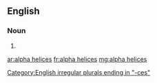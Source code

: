 ==English==

===Noun===
{{head|en|noun plural form}}

# {{plural of|alpha helix|lang=en}}

[[Category:English irregular plurals ending in "-ces"]]

[[ar:alpha helices]]
[[fr:alpha helices]]
[[mg:alpha helices]]